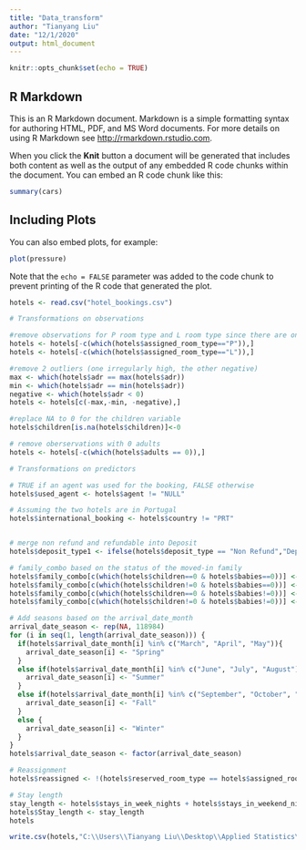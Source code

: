 ---
title: "Data_transform"
author: "Tianyang Liu"
date: "12/1/2020"
output: html_document
---

```{r setup, include=FALSE}
knitr::opts_chunk$set(echo = TRUE)
```

## R Markdown

This is an R Markdown document. Markdown is a simple formatting syntax for authoring HTML, PDF, and MS Word documents. For more details on using R Markdown see <http://rmarkdown.rstudio.com>.

When you click the **Knit** button a document will be generated that includes both content as well as the output of any embedded R code chunks within the document. You can embed an R code chunk like this:

```{r cars}
summary(cars)
```

## Including Plots

You can also embed plots, for example:

```{r pressure, echo=FALSE}
plot(pressure)
```

Note that the `echo = FALSE` parameter was added to the code chunk to prevent printing of the R code that generated the plot.

```{r}
hotels <- read.csv("hotel_bookings.csv")

# Transformations on observations

#remove observations for P room type and L room type since there are only 13 observations for both 
hotels <- hotels[-c(which(hotels$assigned_room_type=="P")),]
hotels <- hotels[-c(which(hotels$assigned_room_type=="L")),]

#remove 2 outliers (one irregularly high, the other negative)
max <- which(hotels$adr == max(hotels$adr))
min <- which(hotels$adr == min(hotels$adr))
negative <- which(hotels$adr < 0)
hotels <- hotels[c(-max,-min, -negative),]

#replace NA to 0 for the children variable
hotels$children[is.na(hotels$children)]<-0

# remove oberservations with 0 adults
hotels <- hotels[-c(which(hotels$adults == 0)),]


```

```{r}
# Transformations on predictors

# TRUE if an agent was used for the booking, FALSE otherwise
hotels$used_agent <- hotels$agent != "NULL"

# Assuming the two hotels are in Portugal
hotels$international_booking <- hotels$country != "PRT"


# merge non refund and refundable into Deposit
hotels$deposit_type1 <- ifelse(hotels$deposit_type == "Non Refund","Deposit", ifelse(hotels$deposit_type == "Refundable", "Deposit", "No Deposit"))

# family_combo based on the status of the moved-in family
hotels$family_combo[c(which(hotels$children==0 & hotels$babies==0))] <- "Adults only"
hotels$family_combo[c(which(hotels$children!=0 & hotels$babies==0))] <- "Adults and Children"
hotels$family_combo[c(which(hotels$children==0 & hotels$babies!=0))] <- "Adults and Babies"
hotels$family_combo[c(which(hotels$children!=0 & hotels$babies!=0))] <- "Adults, Children, and Babies"

# Add seasons based on the arrival_date_month
arrival_date_season <- rep(NA, 118984)
for (i in seq(1, length(arrival_date_season))) {
  if(hotels$arrival_date_month[i] %in% c("March", "April", "May")){
    arrival_date_season[i] <- "Spring"
  }
  else if(hotels$arrival_date_month[i] %in% c("June", "July", "August")){
    arrival_date_season[i] <- "Summer"
  }
  else if(hotels$arrival_date_month[i] %in% c("September", "October", "November")){
    arrival_date_season[i] <- "Fall"
  }
  else {
    arrival_date_season[i] <- "Winter"
  }
}
hotels$arrival_date_season <- factor(arrival_date_season)

# Reassignment
hotels$reassigned <- !(hotels$reserved_room_type == hotels$assigned_room_type)

# Stay length
stay_length <- hotels$stays_in_week_nights + hotels$stays_in_weekend_nights
hotels$Stay_length <- stay_length
hotels


```
```{r}
write.csv(hotels,"C:\\Users\\Tianyang Liu\\Desktop\\Applied Statistics\\hotels.csv", row.names = FALSE)
```

